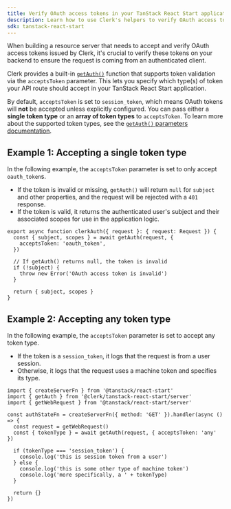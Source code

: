 ```yaml
---
title: Verify OAuth access tokens in your TanStack React Start application with Clerk
description: Learn how to use Clerk's helpers to verify OAuth access tokens in your TanStack React Start application.
sdk: tanstack-react-start
---
```


When building a resource server that needs to accept and verify OAuth access tokens issued by Clerk, it's crucial to verify these tokens on your backend to ensure the request is coming from an authenticated client.

<Include src="_partials/machine-token-pricing-callout" />

Clerk provides a built-in [`getAuth()`](/docs/references/tanstack-react-start/get-auth) function that supports token validation via the `acceptsToken` parameter. This lets you specify which type(s) of token your API route should accept in your TanStack React Start application.

By default, `acceptsToken` is set to `session_token`, which means OAuth tokens will **not** be accepted unless explicitly configured. You can pass either a **single token type** or an **array of token types** to `acceptsToken`. To learn more about the supported token types, see the [`getAuth()` parameters documentation](/docs/references/tanstack-react-start/get-auth#parameters).

## Example 1: Accepting a single token type

In the following example, the `acceptsToken` parameter is set to only accept `oauth_token`s.

- If the token is invalid or missing, `getAuth()` will return `null` for `subject` and other properties, and the request will be rejected with a `401` response.
- If the token is valid, it returns the authenticated user's subject and their associated scopes for use in the application logic.

```tsx
export async function clerkAuth({ request }: { request: Request }) {
  const { subject, scopes } = await getAuth(request, {
    acceptsToken: 'oauth_token',
  })

  // If getAuth() returns null, the token is invalid
  if (!subject) {
    throw new Error('OAuth access token is invalid')
  }

  return { subject, scopes }
}
```

## Example 2: Accepting any token type

In the following example, the `acceptsToken` parameter is set to accept any token type.

- If the token is a `session_token`, it logs that the request is from a user session.
- Otherwise, it logs that the request uses a machine token and specifies its type.

```tsx
import { createServerFn } from '@tanstack/react-start'
import { getAuth } from '@clerk/tanstack-react-start/server'
import { getWebRequest } from '@tanstack/react-start/server'

const authStateFn = createServerFn({ method: 'GET' }).handler(async () => {
  const request = getWebRequest()
  const { tokenType } = await getAuth(request, { acceptsToken: 'any' })

  if (tokenType === 'session_token') {
    console.log('this is session token from a user')
  } else {
    console.log('this is some other type of machine token')
    console.log('more specifically, a ' + tokenType)
  }

  return {}
})
```

